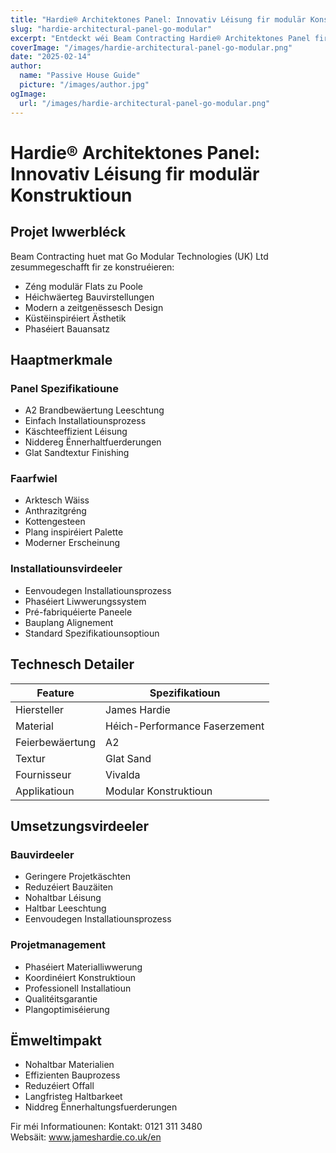 ```yaml
---
title: "Hardie® Architektones Panel: Innovativ Léisung fir modulär Konstruktioun"
slug: "hardie-architectural-panel-go-modular"
excerpt: "Entdeckt wéi Beam Contracting Hardie® Architektones Panel fir hiert innovativ modulär Flats Projet zu Poole benotzt huet, mat Virdeeler fir Brandsecherheet a Nohaltegkeet."
coverImage: "/images/hardie-architectural-panel-go-modular.png"
date: "2025-02-14"
author:
  name: "Passive House Guide"
  picture: "/images/author.jpg"
ogImage:
  url: "/images/hardie-architectural-panel-go-modular.png"
---
```


# Hardie® Architektones Panel: Innovativ Léisung fir modulär Konstruktioun

## Projet Iwwerbléck

Beam Contracting huet mat Go Modular Technologies (UK) Ltd zesummegeschafft fir ze konstruéieren:

- Zéng modulär Flats zu Poole
- Héichwäerteg Bauvirstellungen
- Modern a zeitgenëssesch Design
- Küstëinspiréiert Ästhetik
- Phaséiert Bauansatz

## Haaptmerkmale

### Panel Spezifikatioune
- A2 Brandbewäertung Leeschtung
- Einfach Installatiounsprozess
- Käschteeffizient Léisung
- Niddereg Ënnerhaltfuerderungen
- Glat Sandtextur Finishing

### Faarfwiel
- Arktesch Wäiss
- Anthrazitgréng
- Kottengesteen
- Plang inspiréiert Palette
- Moderner Erscheinung

### Installatiounsvirdeeler
- Eenvoudegen Installatiounsprozess
- Phaséiert Liwwerungssystem
- Pré-fabriquéierte Paneele
- Bauplang Alignement
- Standard Spezifikatiounsoptioun

## Technesch Detailer

| Feature | Spezifikatioun |
|---------|----------------|
| Hiersteller | James Hardie |
| Material | Héich-Performance Faserzement |
| Feierbewäertung | A2 |
| Textur | Glat Sand |
| Fournisseur | Vivalda |
| Applikatioun | Modular Konstruktioun |

## Umsetzungsvirdeeler

### Bauvirdeeler
- Geringere Projetkäschten
- Reduzéiert Bauzäiten
- Nohaltbar Léisung
- Haltbar Leeschtung
- Eenvoudegen Installatiounsprozess

### Projetmanagement
- Phaséiert Materialliwwerung
- Koordinéiert Konstruktioun
- Professionell Installatioun
- Qualitéitsgarantie
- Plangoptimiséierung

## Ëmweltimpakt

- Nohaltbar Materialien
- Effizienten Bauprozess
- Reduzéiert Offall
- Langfristeg Haltbarkeet
- Niddreg Ënnerhaltungsfuerderungen

Fir méi Informatiounen:
Kontakt: 0121 311 3480  
Websäit: www.jameshardie.co.uk/en
